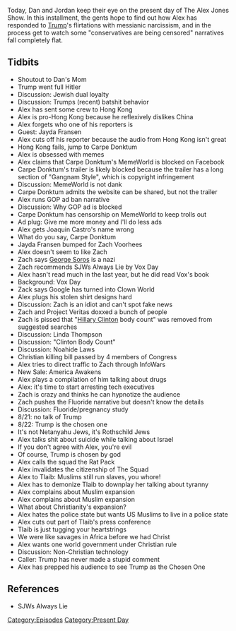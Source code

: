 {{DEFAULTSORT:
    #_EPISODE_0334:August 21-22, 2019
}}{{Episode
    | title             = August 21-22, 2019
    | caption           = Listen to this episode on [https://knowledgefight.libsyn.com/knowledge-fight-august-21-22-2019 Libsyn] [https://open.spotify.com/episode/0WT9t4T1fKgNyNr7fHbh9F Spotify], Read the [[Transcript/334: August 21-22, 2019|Unofficial Transcript]]
    | episodeNumber     = 334
    | length            = 02:19:39
    | airDate           = August 23, 2019
    | coverageStartDate = August 21, 2019
    | coverageEndDate   = August 22, 2019
    | episodeType       = [[:Category:Present Day|Present Day]]
    | appearance        = [[Dan's Mom]], [[Jayda Fransen]], [[Carpe Donktum]], [[Zack Voorhees]], [[George Soros]], [[Vox Day]], [[Linda Thompson]], [[Wiliam Danamyer]], [[Rashida Tlaib]]
    | previousEpisode   = [[333: August 16, 2019]]
    | nextEpisode       = [[335: March 15-22, 2013]]
}}

{{Stub}}

Today, Dan and Jordan keep their eye on the present day of The Alex Jones Show. In this installment, the gents hope to find out how Alex has responded to [[Donald Trump|Trump]]'s flirtations with messianic narcissism, and in the process get to watch some "conservatives are being censored" narratives fall completely flat.

==Tidbits==

*Shoutout to Dan's Mom
*Trump went full Hitler
*Discussion: Jewish dual loyalty
*Discussion: Trumps (recent) batshit behavior
*Alex has sent some crew to Hong Kong
*Alex is pro-Hong Kong because he reflexively dislikes China
*Alex forgets who one of his reporters is
*Guest: Jayda Fransen
*Alex cuts off his reporter because the audio from Hong Kong isn't great
*Hong Kong fails, jump to Carpe Donktum
*Alex is obsessed with memes
*Alex claims that Carpe Donktum's MemeWorld is blocked on Facebook
*Carpe Donktum's trailer is likely blocked because the trailer has a long section of "Gangnam Style", which is copyright infringement
*Discussion: MemeWorld is not dank
*Carpe Donktum admits the website can be shared, but not the trailer
*Alex runs GOP ad ban narrative
*Discussion: Why GOP ad is blocked
*Carpe Donktum has censorship on MemeWorld to keep trolls out
*Ad plug: Give me more money and I'll do less ads
*Alex gets Joaquin Castro's name wrong
*What do you say, Carpe Donktum
*Jayda Fransen bumped for Zach Voorhees
*Alex doesn't seem to like Zach
*Zach says [[George Soros]] is a nazi
*Zach recommends SJWs Always Lie by Vox Day
*Alex hasn't read much in the last year, but he did read Vox's book
*Background: Vox Day
*Zack says Google has turned into Clown World
*Alex plugs his stolen shirt designs hard
*Discussion: Zach is an idiot and can't spot fake news
*Zach and Project Veritas doxxed a bunch of people
*Zach is pissed that "[[Hillary Clinton]] body count" was removed from suggested searches
*Discussion: Linda Thompson
*Discussion: "Clinton Body Count"
*Discussion: Noahide Laws
*Christian killing bill passed by 4 members of Congress
*Alex tries to direct traffic to Zach through InfoWars
*New Sale: America Awakens
*Alex plays a compilation of him talking about drugs
*Alex: it's time to start arresting tech executives
*Zach is crazy and thinks he can hypnotize the audience
*Zach pushes the Fluoride narrative but doesn't know the details
*Discussion: Fluoride/pregnancy study
*8/21: no talk of Trump
*8/22: Trump is the chosen one
*It's not Netanyahu Jews, it's Rothschild Jews
*Alex talks shit about suicide while talking about Israel
*If you don't agree with Alex, you're evil
*Of course, Trump is chosen by god
*Alex calls the squad the Rat Pack
*Alex invalidates the citizenship of The Squad
*Alex to Tlaib: Muslims still run slaves, you whore!
*Alex has to demonize Tlaib to downplay her talking about tyranny
*Alex complains about Muslim expansion
*Alex complains about Muslim expansion
*What about Christianity's expansion?
*Alex hates the police state but wants US Muslims to live in a police state
*Alex cuts out part of Tlaib's press conference
*Tlaib is just tugging your heartstrings
*We were like savages in Africa before we had Christ
*Alex wants one world government under Christian rule
*Discussion: Non-Christian technology
*Caller: Trump has never made a stupid comment
*Alex has prepped his audience to see Trump as the Chosen One

==References==

*SJWs Always Lie

[[Category:Episodes]]
[[Category:Present Day]]
